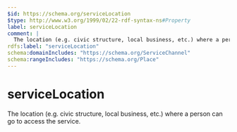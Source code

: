 ```yaml
---
$id: https://schema.org/serviceLocation
$type: http://www.w3.org/1999/02/22-rdf-syntax-ns#Property
label: serviceLocation
comment: |
  The location (e.g. civic structure, local business, etc.) where a person can go to access the service.
rdfs:label: "serviceLocation"
schema:domainIncludes: "https://schema.org/ServiceChannel"
schema:rangeIncludes: "https://schema.org/Place"
---
```


# serviceLocation

The location (e.g. civic structure, local business, etc.) where a person can go to access the service.

